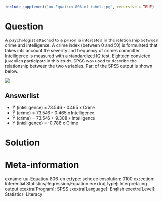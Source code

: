 ```r
include_supplement("uu-Equation-806-nl-tabel.jpg", recursive = TRUE)
```

Question
========
  
A psychologist attached to a prison is interested in the relationship between crime and intelligence. A crime index (between 0 and 50) is formulated that takes into account the severity and frequency of crimes committed. Intelligence is measured with a standardized IQ test. Eighteen convicted juveniles participate in this study. SPSS was used to describe the relationship between the two variables. Part of the SPSS output is shown below.

![](uu-Equation-806-nl-tabel.jpg)
  
Answerlist
----------
* Ŷ (intelligence) = 73.546 - 0.465 x Crime
* Ŷ (crime) = 73.546 - 0.465 x Intelligence
* Ŷ (crime) = 73.546 + 9.308 x Intelligence
* Ŷ (intelligence) = -0.786 x Crime


Solution
========

Meta-information
================
exname: uu-Equation-806-en
extype: schoice
exsolution: 0100
exsection: Inferential Statistics/Regression/Equation
exextra[Type]: Interpretating output
exextra[Program]: SPSS
exextra[Language]: English
exextra[Level]: Statistical Literacy
